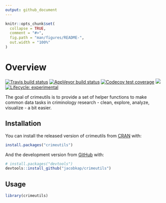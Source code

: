 ```yaml
---
output: github_document
---
```


<!-- README.md is generated from README.Rmd. Please edit that file -->

```r
knitr::opts_chunk$set(
  collapse = TRUE,
  comment = "#>",
  fig.path = "man/figures/README-",
  out.width = "100%"
)
```
# Overview

<!-- badges: start -->
  [![Travis build status](https://travis-ci.org/jacobkap/crimeutils.svg?branch=master)](https://travis-ci.org/jacobkap/crimeutils)
  [![AppVeyor build status](https://ci.appveyor.com/api/projects/status/github/jacobkap/crimeutils?branch=master&svg=true)](https://ci.appveyor.com/project/jacobkap/crimeutils)
[![Codecov test coverage](https://codecov.io/gh/jacobkap/crimeutils/branch/master/graph/badge.svg)](https://codecov.io/gh/jacobkap/crimeutils?branch=master)
[![](http://cranlogs.r-pkg.org/badges/grand-total/crimeutils?color=blue)](https://cran.r-project.org/package=crimeutils)
[![Lifecycle: experimental](https://img.shields.io/badge/lifecycle-experimental-orange.svg)](https://www.tidyverse.org/lifecycle/#experimental)
<!-- badges: end -->

The goal of crimeutils is to provide a set of helper functions to make common data tasks in criminology research - clean, explore, analyze, visualize - a bit easier.

## Installation

You can install the released version of crimeutils from [CRAN](https://CRAN.R-project.org) with:

``` r
install.packages("crimeutils")
```

And the development version from [GitHub](https://github.com/) with:

``` r
# install.packages("devtools")
devtools::install_github("jacobkap/crimeutils")
```
## Usage

```r
library(crimeutils)
```


